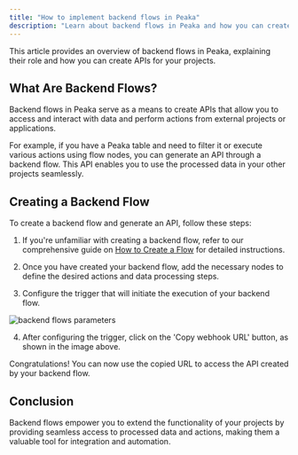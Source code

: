 ```yaml
---
title: "How to implement backend flows in Peaka"
description: "Learn about backend flows in Peaka and how you can create APIs for your projects"
---
```


This article provides an overview of backend flows in Peaka, explaining their role and how you can create APIs for your projects.

## What Are Backend Flows?

Backend flows in Peaka serve as a means to create APIs that allow you to access and interact with data and perform actions from external projects or applications.

For example, if you have a Peaka table and need to filter it or execute various actions using flow nodes, you can generate an API through a backend flow. This API enables you to use the processed data in your other projects seamlessly.

## Creating a Backend Flow

To create a backend flow and generate an API, follow these steps:

1. If you're unfamiliar with creating a backend flow, refer to our comprehensive guide on [How to Create a Flow](http://www.peaka.com/docs/flows/how-to-create-a-flow/) for detailed instructions.

2. Once you have created your backend flow, add the necessary nodes to define the desired actions and data processing steps.

3. Configure the trigger that will initiate the execution of your backend flow.

<img
  src="https://cdn.peaka.com/jexl/flows/backend-flows-1.png"
  alt="backend flows parameters"
/>

4. After configuring the trigger, click on the 'Copy webhook URL' button, as shown in the image above.

Congratulations! You can now use the copied URL to access the API created by your backend flow.

## Conclusion

Backend flows empower you to extend the functionality of your projects by providing seamless access to processed data and actions, making them a valuable tool for integration and automation.
